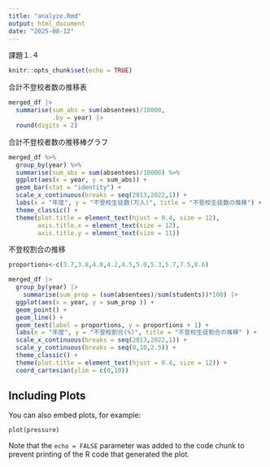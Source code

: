 ```yaml
---
title: "analyze.Rmd"
output: html_document
date: "2025-08-12"
---
```


課題１.４

```r
knitr::opts_chunk$set(echo = TRUE)
```

合計不登校者数の推移表

```r
merged_df |>
  summarise(sum_abs = sum(absentees)/10000,
            .by = year) |>
  round(digits = 2) 
```

合計不登校者数の推移棒グラフ

```r
merged_df %>%
  group_by(year) %>%
  summarise(sum_abs = sum(absentees)/10000) %>%
  ggplot(aes(x = year, y = sum_abs)) +
  geom_bar(stat = "identity") +
  scale_x_continuous(breaks = seq(2013,2022,1)) +
  labs(x = "年度", y = "不登校生徒数(万人)", title = "不登校生徒数の推移") +
  theme_classic() +
  theme(plot.title = element_text(hjust = 0.4, size = 12),
        axis.title.x = element_text(size = 12),
        axis.title.y = element_text(size = 11))
```
不登校割合の推移

```r

proportions<-c(3.7,3.8,4.0,4.2,4.5,5.0,5.3,5.7,7.5,8.6)

merged_df |>
  group_by(year) |>
    summarise(sum_prop = (sum(absentees)/sum(students))*100) |>
  ggplot(aes(x = year, y = sum_prop )) +
  geom_point() +
  geom_line() +
  geom_text(label = proportions, y = proportions + 1) +
  labs(x = "年度", y = "不登校割合(%)", title = "不登校生徒割合の推移" ) +
  scale_x_continuous(breaks = seq(2013,2022,1)) +
  scale_y_continuous(breaks = seq(0,10,2.5)) +
  theme_classic() +
  theme(plot.title = element_text(hjust = 0.4, size = 12)) +
  coord_cartesian(ylim = c(0,10))

```

## Including Plots

You can also embed plots, for example:

```r
plot(pressure)
```

Note that the `echo = FALSE` parameter was added to the code chunk to prevent printing of the R code that generated the plot.
